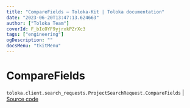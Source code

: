 ```yaml
---
title: "CompareFields — Toloka-Kit | Toloka documentation"
date: "2023-06-20T13:47:13.624663"
author: ["Toloka Team"]
coverId: F_bIcOYF9yjrxkPZrXc3
tags: ["engineering"]
ogDescription: ""
docsMenu: "tkitMenu"
---
```


# CompareFields

`toloka.client.search_requests.ProjectSearchRequest.CompareFields` | [Source code](https://github.com/Toloka/toloka-kit/blob/v1.2.0/src/client/search_requests.py#L194)